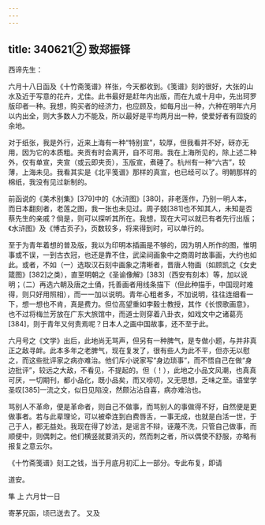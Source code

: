 ```yaml
---
---
---
```

title: 340621② 致郑振铎
---




西谛先生：

六月十八日函及《十竹斋笺谱》样张，今天都收到。《笺谱》刻的很好，大张的山水及近于写意的花卉，尤佳。此书最好是赶年内出版，而在九或十月中，先出珂罗版印者一种。我想，购买者的经济力，也应顾及，如每月出一种，六种在明年六月以内出全，则大多数人力不能及，所以最好是平均两月出一种，使爱好者有回旋的余地。

对于纸张，我是外行，近来上海有一种“特别宣”，较厚，但我看并不好，砑亦无用，因为它的本质粗。夹贡有时会离开，自不可用。我在上海所见的，除上述二种外，仅有单宣，夹宣（或云即夹贡），玉版宣，煮硾了。杭州有一种“六吉”，较薄，上海未见。我看其实是《北平笺谱》那样的真宣，也已经可以了。明朝那样的棉纸，我没有见过新制的。

前函说的《美术别集》[379]中的《水浒图》[380]，非老莲作，乃别一明人本，而日本翻刻者，老莲之图，我一张也未见过。周子兢[381]也不知其人，未知是否蔡先生的亲戚？倘是，则可以探听其所在。我想，现在大可以就已有者先行出版；《水浒图》及《博古页子》，页数较多，将来得到时，可以单行的。

至于为青年着想的普及版，我以为印明本插画是不够的，因为明人所作的图，惟明事或不误，一到古衣冠，也还是靠不住，武梁祠画象中之商周时故事画，大约也如此。或者，不如（一）选取汉石刻中画象之清晰者，晋唐人物画（如顾凯之《女史箴图》[382]之类），直至明朝之《圣谕像解》[383]（西安有刻本）等，加以说明；（二）再选六朝及唐之土俑，托善画者用线条描下（但此种描手，中国现时难得，则只好用照相），而一一加以说明。青年心粗者多，不加说明，往往连细看一下，想一想也不肯，真是费力。但位高望重如李毅士教授，其作《长恨歌画意》，也不过将梅兰芳放在广东大旅馆中，而道士则穿着八卦衣，如戏文中之诸葛亮[384]，则于青年又何责焉呢？日本人之画中国故事，还不至于此。

六月号之《文学》出后，此地尚无骂声，但另有一种脾气，是专做小题，与并非真正之敌寻衅。此本多年之老脾气，现在复发了，很有些人为此不平，但亦无以慰之，而这些批评家之病亦难治。他们斥小说家写“身边琐事”，而不悟自己在做“身边批评”，较远之大敌，不看见，不提起的。但（！），此地之小品文风潮，也真真可厌，一切期刊，都小品化，既小品矣，而又唠叨，又无思想，乏味之至。语堂学圣叹[385]一流之文，似日见陷没，然颇沾沾自喜，病亦难治也。

骂别人不革命，便是革命者，则自己不做事，而骂别人的事做得不好，自然便是更做事者。若与此辈理论，可以被牵连到白费唇舌，一事无成，也就是白活一世，于己于人，都无益处。我现在得了妙法，是谣言不辩，诬蔑不洗，只管自己做事，而顺便中，则偶刺之。他们横竖就要消灭的，然而刺之者，所以偶使不舒服，亦略有报复之意云尔。

《十竹斋笺谱》刻工之钱，当于月底月初汇上一部分。专此布复，即请

道安。

隼 上 六月廿一日

寄茅兄函，顷已送去了。 又及